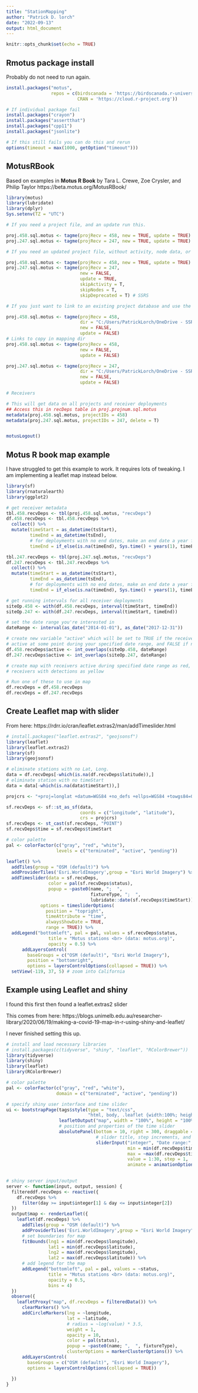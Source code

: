 ```yaml
---
title: "StationMapping"
author: "Patrick D. lorch"
date: "2022-09-13"
output: html_document
---
```


```r
knitr::opts_chunk$set(echo = TRUE)
```

## Rmotus package install

Probably do not need to run again.

```r
install.packages("motus", 
                 repos = c(birdscanada = 'https://birdscanada.r-universe.dev',
                           CRAN = 'https://cloud.r-project.org'))

# If individual package fail
install.packages("crayon")
install.packages("assertthat")
install.packages("cpp11")
install.packages("jsonlite")

# If this still fails you can do this and rerun
options(timeout = max(1000, getOption("timeout")))

```

## MotusRBook

Based on examples in **Motus R Book**
by Tara L. Crewe, Zoe Crysler, and Philip Taylor
https://beta.motus.org/MotusRBook/


```r
library(motus)
library(lubridate)
library(dplyr)
Sys.setenv(TZ = "UTC")

# If you need a project file, and an update run this.

proj.458.sql.motus <- tagme(projRecv = 458, new = TRUE, update = TRUE) # CA shorebirds
proj.247.sql.motus <- tagme(projRecv = 247, new = TRUE, update = TRUE) # SSRS

# If you need an updated project file, without activity, node data, or depricated batches data.

proj.458.sql.motus <- tagme(projRecv = 458, new = TRUE, update = TRUE) # CA shorebirds
proj.247.sql.motus <- tagme(projRecv = 247, 
                            new = FALSE, 
                            update = TRUE,
                            skipActivity = T,
                            skipNodes = T,
                            skipDeprecated = T) # SSRS

# If you just want to link to an existing project database and use the metadata from last download, use this.

proj.458.sql.motus <- tagme(projRecv = 458, 
                            dir = "C:/Users/PatrickLorch/OneDrive - SSRS/MotusGeneral/rmotus_work/Motus-work", 
                            new = FALSE, 
                            update = FALSE)
# Links to copy in mapping dir
proj.458.sql.motus <- tagme(projRecv = 458,
                            new = FALSE, 
                            update = FALSE)

proj.247.sql.motus <- tagme(projRecv = 247, 
                            dir = "C:/Users/PatrickLorch/OneDrive - SSRS/MotusGeneral/rmotus_work/Motus-work", 
                            new = FALSE, 
                            update = FALSE)

# Receivers

# This will get data on all projects and receiver deployments
## Access this in recDeps table in proj.projnum.sql.motus
metadata(proj.458.sql.motus, projectIDs = 458)
metadata(proj.247.sql.motus, projectIDs = 247, delete = T)


motusLogout()
```

## Motus R book map example

I have struggled to get this example to work.  It requires lots of tweaking.
I am implementing a leaflet map instead below.

```r
library(sf)
library(rnaturalearth)
library(ggplot2)

# get receiver metadata
tbl.458.recvDeps <- tbl(proj.458.sql.motus, "recvDeps")
df.458.recvDeps <- tbl.458.recvDeps %>% 
  collect() %>% 
  mutate(timeStart = as_datetime(tsStart),
         timeEnd = as_datetime(tsEnd),
         # for deployments with no end dates, make an end date a year from now
         timeEnd = if_else(is.na(timeEnd), Sys.time() + years(1), timeEnd))

tbl.247.recvDeps <- tbl(proj.247.sql.motus, "recvDeps")
df.247.recvDeps <- tbl.247.recvDeps %>% 
  collect() %>% 
  mutate(timeStart = as_datetime(tsStart),
         timeEnd = as_datetime(tsEnd),
         # for deployments with no end dates, make an end date a year from now
         timeEnd = if_else(is.na(timeEnd), Sys.time() + years(1), timeEnd))

# get running intervals for all receiver deployments
siteOp.458 <- with(df.458.recvDeps, interval(timeStart, timeEnd))
siteOp.247 <- with(df.247.recvDeps, interval(timeStart, timeEnd))

# set the date range you're interested in
dateRange <- interval(as_date("2014-01-01"), as_date("2017-12-31"))

# create new variable "active" which will be set to TRUE if the receiver was
# active at some point during your specified date range, and FALSE if not
df.458.recvDeps$active <- int_overlaps(siteOp.458, dateRange) 
df.247.recvDeps$active <- int_overlaps(siteOp.247, dateRange) 

# create map with receivers active during specified date range as red, and
# receivers with detections as yellow

# Run one of these to use in map
df.recvDeps = df.458.recvDeps
df.recvDeps = df.247.recvDeps
```

## Create Leaflet map with slider

From here: https://rdrr.io/cran/leaflet.extras2/man/addTimeslider.html

```r
# install.packages("leaflet.extras2", "geojsonsf")
library(leaflet)
library(leaflet.extras2)
library(sf)
library(geojsonsf)

# eliminate stations with no Lat, Long.
data = df.recvDeps[-which(is.na(df.recvDeps$latitude)),]
# eliminate station with no timeStart
data = data[-which(is.na(data$timeStart)),]

projcrs <- "+proj=longlat +datum=WGS84 +no_defs +ellps=WGS84 +towgs84=0,0,0"

sf.recvDeps <- sf::st_as_sf(data,
                            coords = c("longitude", "latitude"),
                            crs = projcrs)
sf.recvDeps <- st_cast(sf.recvDeps, "POINT")
sf.recvDeps$time = sf.recvDeps$timeStart

# color palette
pal <- colorFactor(c("gray", "red", "white"), 
                   levels = c("terminated", "active", "pending"))

leaflet() %>%
  addTiles(group = "OSM (default)") %>%
  addProviderTiles('Esri.WorldImagery',group = "Esri World Imagery") %>%
  addTimeslider(data = sf.recvDeps,
                color = pal(sf.recvDeps$status),
                popup = ~paste0(name, ";  ", 
                                fixtureType, ";  ", 
                                lubridate::date(sf.recvDeps$timeStart)),
             options = timesliderOptions(
               position = "topright",
               timeAttribute = "time",
               alwaysShowDate = TRUE,
               range = TRUE)) %>%
  addLegend("bottomleft", pal = pal, values = sf.recvDeps$status,
                title = "Motus stations <br> (data: motus.org)",
                opacity = 0.5) %>%
      addLayersControl(
        baseGroups = c("OSM (default)", "Esri World Imagery"),
        position = "bottomright",
        options = layersControlOptions(collapsed = TRUE)) %>%
  setView(-119, 37, 5) # zoom into California

```

## Example using Leaflet and shiny

I found this first then found a leaflet.extras2 slider

This comes from here:
https://blogs.unimelb.edu.au/researcher-library/2020/06/19/making-a-covid-19-map-in-r-using-shiny-and-leaflet/

I never finished setting this up.

```r
# install and load necessary libraries
# install.packages(c(tidyverse", "shiny", "leaflet", "RColorBrewer"))
library(tidyverse)
library(shiny)
library(leaflet)
library(RColorBrewer)

# color palette
pal <- colorFactor(c("gray", "red", "white"), 
                   domain = c("terminated", "active", "pending"))

# specify shiny user interface and time slider
ui <- bootstrapPage(tags$style(type = "text/css", 
                               "html, body, .leaflet {width:100%; height:100%}"),
                    leafletOutput("map", width = "100%", height = "100%"),
                    # position and properties of the time slider
                    absolutePanel(bottom = 10, right = 300, draggable = TRUE,
                                  # slider title, step increments, and ticks
                                  sliderInput("integer", "Date range:",ticks = FALSE, 
                                              min = min(df.recvDeps$timeStart), 
                                              max = ~max(df.recvDeps$timeEnd), 
                                              value = 1:30, step = 1,
                                              animate = animationOptions(interval = 1000, 
                                                                         loop = TRUE))))

# shiny server input/output
server <- function(input, output, session) {
  filtereddf.recvDeps <- reactive({
    df.recvDeps %>%
      filter(day >= input$integer[1] & day <= input$integer[2])
  })
  output$map <- renderLeaflet({
    leaflet(df.recvDeps) %>%
      addTiles(group = "OSM (default)") %>%
      addProviderTiles('Esri.WorldImagery',group = "Esri World Imagery") %>%
      # set boundaries for map
      fitBounds(lng1 = min(df.recvDeps$longitude), 
                lat1 = min(df.recvDeps$latitude), 
                lng2 = max(df.recvDeps$longitude), 
                lat2 = max(df.recvDeps$latitude)) %>%
      # add legend for the map
      addLegend("bottomleft", pal = pal, values = ~status,
                title = "Motus stations <br> (data: motus.org)",
                opacity = 0.5,
                bins = 4)
  })
  observe({
    leafletProxy("map", df.recvDeps = filteredData()) %>%
      clearMarkers() %>%
      addCircleMarkers(lng = ~longitude,
                       lat = ~latitude,
                       # radius = ~log(value) * 3.5,
                       weight = 1,
                       opacity = 10,
                       color = pal(status),
                       popup = ~paste0(name; ",  ", fixtureType),
                       clusterOptions = markerClusterOptions()) %>%
      addLayersControl(
        baseGroups = c("OSM (default)", "Esri World Imagery"),
        options = layersControlOptions(collapsed = TRUE))

  }) 
}

```

